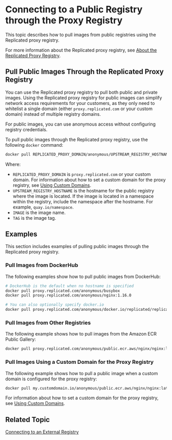 # Connecting to a Public Registry through the Proxy Registry

This topic describes how to pull images from public registries using the Replicated proxy registry.

For more information about the Replicated proxy registry, see [About the Replicated Proxy Registry](private-images-about).

## Pull Public Images Through the Replicated Proxy Registry

You can use the Replicated proxy registry to pull both public and private images. Using the Replicated proxy registry for public images can simplify network access requirements for your customers, as they only need to whitelist a single domain (either `proxy.replicated.com` or your custom domain) instead of multiple registry domains.

For public images, you can use anonymous access without configuring registry credentials.

To pull public images through the Replicated proxy registry, use the following `docker` command:

```bash
docker pull REPLICATED_PROXY_DOMAIN/anonymous/UPSTREAM_REGISTRY_HOSTNAME/IMAGE:TAG
```
Where:
* `REPLICATED_PROXY_DOMAIN` is `proxy.replicated.com` or your custom domain. For information about how to set a custom domain for the proxy registry, see [Using Custom Domains](/vendor/custom-domains-using). 
* `UPSTREAM_REGISTRY_HOSTNAME` is the hostname for the public registry where the image is located. If the image is located in a namespace within the registry, include the namespace after the hostname. For example, `quay.io/namespace`.
* `IMAGE` is the image name.
* `TAG` is the image tag.

## Examples

This section includes examples of pulling public images through the Replicated proxy registry.

### Pull Images from DockerHub

The following examples show how to pull public images from DockerHub:

```bash
# DockerHub is the default when no hostname is specified
docker pull proxy.replicated.com/anonymous/busybox
docker pull proxy.replicated.com/anonymous/nginx:1.16.0
```
```bash
# You can also optionally specify docker.io
docker pull proxy.replicated.com/anonymous/docker.io/replicated/replicated-sdk:1.0.0
```

### Pull Images from Other Registries

The following example shows how to pull images from the Amazon ECR Public Gallery:

```bash
docker pull proxy.replicated.com/anonymous/public.ecr.aws/nginx/nginx:latest
```

### Pull Images Using a Custom Domain for the Proxy Registry

The following example shows how to pull a public image when a custom domain is configured for the proxy registry:

```bash
docker pull my.customdomain.io/anonymous/public.ecr.aws/nginx/nginx:latest
```
For information about how to set a custom domain for the proxy registry, see [Using Custom Domains](/vendor/custom-domains-using). 

## Related Topic

[Connecting to an External Registry](packaging-private-images)
